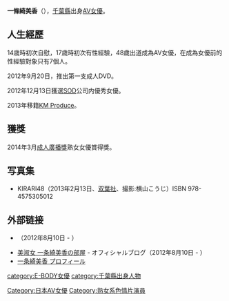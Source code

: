 {{unreferenced|time=2016-07-02T20:39:26+00:00}}
'''一條綺美香'''（{{bd|1964年|4月11日|||}}），[[千葉縣|千葉縣]]出身[[AV女優|AV女優]]。
== 人生經歷 ==
14歳時初次自慰，17歳時初次有性經驗，48歲出道成為AV女優，在成為女優前的性經驗對象只有7個人。

2012年9月20日，推出第一支成人DVD。

2012年12月13日獲選[[SOD|SOD]]公司内優秀女優。

2013年移籍[[KM_Produce|KM Produce]]。
== 獲獎 ==
2014年3月[[成人廣播獎|成人廣播獎]]熟女女優賞得獎。

== 写真集 ==
* KIRARI48（2013年2月13日、[[双葉社|双葉社]]、撮影:横山こうじ）ISBN 978-4575305012

== 外部链接 ==
* {{Twitter|kimika_ichijo}}（2012年8月10日 - ）
* [http://blog.livedoor.jp/ichijyoukimika/ 美淑女 一条綺美香の部屋] {{Wayback|url=http://blog.livedoor.jp/ichijyoukimika/ |date=20181021203440 }} - オフィシャルブログ（2012年8月10日 - ）
* [https://pub.linx.live/contents/model/3219 一条綺美香 プロフィール] {{Wayback|url=https://pub.linx.live/contents/model/3219 |date=20211231220703 }}

{{成人廣播獎}}
{{DEFAULTSORT:Ichikooki Mika}}
[[category:E-BODY女優|category:E-BODY女優]]
[[Category:日本AV女優|Category:日本AV女優]]
[[category:千葉縣出身人物|category:千葉縣出身人物]]
[[Category:熟女系色情片演員|Category:熟女系色情片演員]]
